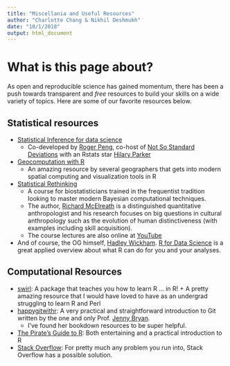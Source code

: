 ```yaml
---
title: "Miscellania and Useful Resources"
author: "Charlotte Chang & Nikhil Deshmukh"
date: "10/1/2018"
output: html_document
---
```


# What is this page about?

As open and reproducible science has gained momentum, there has been a push towards transparent and *free* resources to build your skills on a wide variety of topics. Here are some of our favorite resources below.

## Statistical resources

- [Statistical Inference for data science](https://rpubs.com/rellison/89834) 
    + Co-developed by [Roger Peng](http://www.biostat.jhsph.edu/~rpeng/), co-host of [Not So Standard Deviations](http://nssdeviations.com/) with an Rstats star [Hilary Parker](https://twitter.com/hspter) 
- [Geocomputation with R](https://geocompr.robinlovelace.net/intro.html)
    + An amazing resource by several geographers that gets into modern spatial computing and visualization tools in R
- [Statistical Rethinking](https://github.com/rmcelreath/rethinking)
    + A course for biostatisticians trained in the frequentist tradition looking to master modern Bayesian computational techniques.
    + The author, [Richard McElreath](http://xcelab.net/rm) is a distinguished quantitative anthropologist and his research focuses on big questions in cultural anthropology such as the evolution of human distinctiveness (with examples including skill acquisition). 
    + The course lectures are also online at [YouTube](https://www.youtube.com/watch?v=oy7Ks3YfbDg&list=PLDcUM9US4XdM9_N6XUUFrhghGJ4K25bFc)
- And of course, the OG himself, [Hadley Wickham](hadley.nz). [R for Data Science](http://r4ds.had.co.nz/) is a great applied overview about what R can do for you and your analyses.

## Computational Resources

- [swirl](https://swirlstats.com/): A package that teaches you how to learn R ... in R!     + A pretty amazing resource that I would have loved to have as an undergrad struggling to learn R and Perl
- [happygitwithr](http://happygitwithr.com/big-picture.html): A very practical and straightforward introduction to Git written by the one and only Prof. [Jenny Bryan](https://github.com/jennybc). 
    + I've found her bookdown resources to be super helpful.
- [The Pirate's Guide to R](https://bookdown.org/ndphillips/YaRrr/): Both entertaining and a practical introduction to R
- [Stack Overflow](https://stackoverflow.com): For pretty much any problem you run into, Stack Overflow has a possible solution.
    
